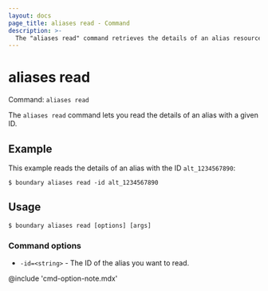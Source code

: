```yaml
---
layout: docs
page_title: aliases read - Command
description: >-
  The "aliases read" command retrieves the details of an alias resource with a given ID.
---
```


# aliases read

Command: `aliases read`

The `aliases read` command lets you read the details of an alias with a given ID.

## Example

This example reads the details of an alias with the ID `alt_1234567890`:

```shell-session
$ boundary aliases read -id alt_1234567890
```

## Usage

<CodeBlockConfig hideClipboard>

```shell-session
$ boundary aliases read [options] [args]
```

</CodeBlockConfig>

### Command options

- `-id=<string>` - The ID of the alias you want to read.

@include 'cmd-option-note.mdx'